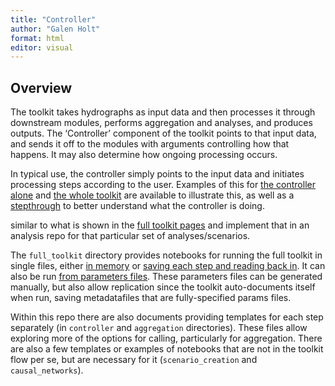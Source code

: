 ```yaml
---
title: "Controller"
author: "Galen Holt"
format: html
editor: visual
---
```


## Overview

The toolkit takes hydrographs as input data and then processes it through downstream modules, performs aggregation and analyses, and produces outputs. The 'Controller' component of the toolkit points to that input data, and sends it off to the modules with arguments controlling how that happens. It may also determine how ongoing processing occurs.

In typical use, the controller simply points to the input data and initiates processing steps according to the user. Examples of this for [the controller alone](controller_ewr_wrapped.qmd) and [the whole toolkit](../full_toolkit/full_toolkit_overview.qmd) are available to illustrate this, as well as a [stepthrough](controller_ewr_stepthrough.qmd) to better understand what the controller is doing.

similar to what is shown in the [full toolkit pages](full_toolkit/full_toolkit_overview.qmd) and implement that in an analysis repo for that particular set of analyses/scenarios.

The `full_toolkit` directory provides notebooks for running the full toolkit in single files, either [in memory](full_toolkit/WERP_toolkit_in_memory) or [saving each step and reading back in](full_toolkit/WERP_toolkit_save_steps.qmd). It can also be run [from parameters files](full_toolkit/WERP_toolkit_params.qmd). These parameters files can be generated manually, but also allow replication since the toolkit auto-documents itself when run, saving metadatafiles that are fully-specified params files.

Within this repo there are also documents providing templates for each step separately (in `controller` and `aggregation` directories). These files allow exploring more of the options for calling, particularly for aggregation. There are also a few templates or examples of notebooks that are not in the toolkit flow per se, but are necessary for it (`scenario_creation` and `causal_networks`).

